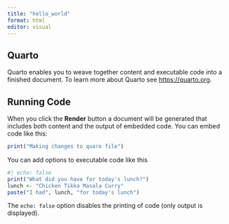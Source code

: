 ```yaml
---
title: "hello_world"
format: html
editor: visual
---
```


## Quarto

Quarto enables you to weave together content and executable code into a finished document. To learn more about Quarto see <https://quarto.org>.

## Running Code

When you click the **Render** button a document will be generated that includes both content and the output of embedded code. You can embed code like this:

```r

print("Making changes to quaro file")
```

You can add options to executable code like this

```r
#| echo: false
print("What did you have for today's lunch?")
lunch <- "Chicken Tikka Masala Curry"
paste("I had", lunch, "for today's lunch")
```

The `echo: false` option disables the printing of code (only output is displayed).
